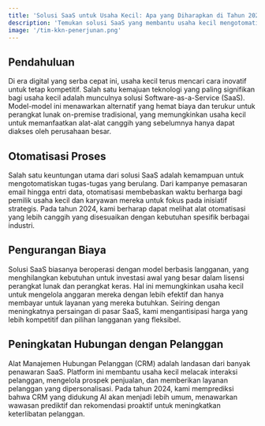 ```yaml
---
title: 'Solusi SaaS untuk Usaha Kecil: Apa yang Diharapkan di Tahun 2024'
description: 'Temukan solusi SaaS yang membantu usaha kecil mengotomatiskan proses, mengurangi biaya, dan meningkatkan hubungan dengan pelanggan. Pelajari tentang tren SaaS teratas untuk usaha kecil di tahun 2024.'
image: '/tim-kkn-penerjunan.png'
---
```


## Pendahuluan

Di era digital yang serba cepat ini, usaha kecil terus mencari cara inovatif untuk tetap kompetitif. Salah satu kemajuan teknologi yang paling signifikan bagi usaha kecil adalah munculnya solusi Software-as-a-Service (SaaS). Model-model ini menawarkan alternatif yang hemat biaya dan terukur untuk perangkat lunak on-premise tradisional, yang memungkinkan usaha kecil untuk memanfaatkan alat-alat canggih yang sebelumnya hanya dapat diakses oleh perusahaan besar.

## Otomatisasi Proses

Salah satu keuntungan utama dari solusi SaaS adalah kemampuan untuk mengotomatiskan tugas-tugas yang berulang. Dari kampanye pemasaran email hingga entri data, otomatisasi membebaskan waktu berharga bagi pemilik usaha kecil dan karyawan mereka untuk fokus pada inisiatif strategis. Pada tahun 2024, kami berharap dapat melihat alat otomatisasi yang lebih canggih yang disesuaikan dengan kebutuhan spesifik berbagai industri.

## Pengurangan Biaya

Solusi SaaS biasanya beroperasi dengan model berbasis langganan, yang menghilangkan kebutuhan untuk investasi awal yang besar dalam lisensi perangkat lunak dan perangkat keras. Hal ini memungkinkan usaha kecil untuk mengelola anggaran mereka dengan lebih efektif dan hanya membayar untuk layanan yang mereka butuhkan. Seiring dengan meningkatnya persaingan di pasar SaaS, kami mengantisipasi harga yang lebih kompetitif dan pilihan langganan yang fleksibel.

## Peningkatan Hubungan dengan Pelanggan

Alat Manajemen Hubungan Pelanggan (CRM) adalah landasan dari banyak penawaran SaaS. Platform ini membantu usaha kecil melacak interaksi pelanggan, mengelola prospek penjualan, dan memberikan layanan pelanggan yang dipersonalisasi. Pada tahun 2024, kami memprediksi bahwa CRM yang didukung AI akan menjadi lebih umum, menawarkan wawasan prediktif dan rekomendasi proaktif untuk meningkatkan keterlibatan pelanggan.